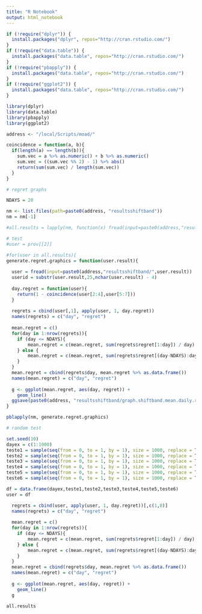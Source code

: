 ```yaml
---
title: "R Notebook"
output: html_notebook
---
```


```r
if (!require("dplyr")) {
  install.packages("dplyr", repos="http://cran.rstudio.com/") 
}
if (!require("data.table")) {
  install.packages("data.table", repos="http://cran.rstudio.com/") 
}
if (!require("pbapply")) {
  install.packages("data.table", repos="http://cran.rstudio.com/") 
}
if (!require("ggplot2")) {
  install.packages("data.table", repos="http://cran.rstudio.com/") 
}

library(dplyr)
library(data.table)
library(pbapply)
library(ggplot2)

```

```r
address <- "/local/Scripts/moad/"
```

```r
coincidence = function(a, b){
  if(length(a) == length(b)){
    sum.vec = a %>% as.numeric() + b %>% as.numeric()
    sum.vec = ((sum.vec %% 2) - 1) %>% abs()
    return(sum(sum.vec) / length(sum.vec))
  }
}
```

```r

# regret graphs

NDAYS = 20

nm <- list.files(path=paste0(address, "resultsshiftband"))
nm = nm[-1]

#all.results = lapply(nm, function(x) fread(input=paste0(address,"resultsshiftband/",x), sep = ",", header = FALSE)) 

# test
#user = prov[[2]]

#for(user in all.results){
generate.regret.graphics = function(user.result){
  
  user = fread(input=paste0(address,"resultsshiftband/",user.result))
  userid = substr(user.result,25,nchar(user.result) - 4)
  
  day.regret = function(user){
    return(1 - coincidence(user[2:4],user[5:7]))
  }
  
  regrets = cbind(user[,1], apply(user, 1, day.regret))
  names(regrets) = c("day", "regret")
  
  mean.regret = c()
  for(day in 1:nrow(regrets)){
    if (day <= NDAYS){
        mean.regret = c(mean.regret, sum(regrets$regret[1:day]) / day)
    } else {
        mean.regret = c(mean.regret, sum(regrets$regret[(day-NDAYS):day]) / NDAYS)
    }
  }
  mean.regret = cbind(regrets$day, mean.regret %>% as.data.frame())
  names(mean.regret) = c("day", "regret")
  
  g <- ggplot(mean.regret, aes(day, regret)) +
    geom_line()
  ggsave(paste0(address, "resultsshiftband/graph.shiftband.mean.daily.regret", userid,".pdf"))
}

pblapply(nm, generate.regret.graphics)

```

```r
# random test

set.seed(10)
dayex = c(1:1000)
teste1 = sample(seq(from = 0, to = 1, by = 1), size = 1000, replace = TRUE)
teste2 = sample(seq(from = 0, to = 1, by = 1), size = 1000, replace = TRUE)
teste3 = sample(seq(from = 0, to = 1, by = 1), size = 1000, replace = TRUE)
teste4 = sample(seq(from = 0, to = 1, by = 1), size = 1000, replace = TRUE)
teste5 = sample(seq(from = 0, to = 1, by = 1), size = 1000, replace = TRUE)
teste6 = sample(seq(from = 0, to = 1, by = 1), size = 1000, replace = TRUE)

df = data.frame(dayex,teste1,teste2,teste3,teste4,teste5,teste6)
user = df

  regrets = cbind(user, apply(user, 1, day.regret))[,c(1,8)]
  names(regrets) = c("day", "regret")
  
  mean.regret = c()
  for(day in 1:nrow(regrets)){
    if (day <= NDAYS){
        mean.regret = c(mean.regret, sum(regrets$regret[1:day]) / day)
    } else {
        mean.regret = c(mean.regret, sum(regrets$regret[(day-NDAYS):day]) / NDAYS)
    }
  }
  mean.regret = cbind(regrets$day, mean.regret %>% as.data.frame())
  names(mean.regret) = c("day", "regret")
  
  g <- ggplot(mean.regret, aes(day, regret)) +
    geom_line()
  g

```

```r

all.results


```

